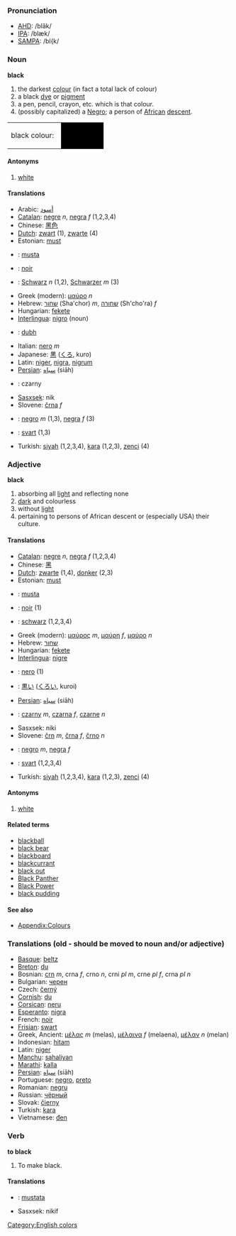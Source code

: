 ===Pronunciation===
*[[w:AHD|AHD]]: /blăk/
*[[w:IPA|IPA]]: /blæk/
*[[w:SAMPA|SAMPA]]: /bl{k/

===Noun===
'''black'''

#the darkest [[colour]] (in fact a total lack of colour)
#a black [[dye]] or [[pigment]]
#a pen, pencil, crayon, etc. which is that colour.
#(possibly capitalized) a [[Negro]]; a person of [[African]] [[descent]].

<table><tr><td height="25">black colour: &nbsp;</td><td bgcolor="black" width="80">&nbsp; </td></tr></table>

====Antonyms====
#[[white]]

====Translations====
* Arabic: [[أسود]]
* [[Catalan]]: [[negre]] ''n'', [[negra]] ''f'' (1,2,3,4)
* Chinese: [[黑色]]
* [[Dutch]]: [[zwart]] (1), [[zwarte]] (4)
* Estonian: [[must]]
* {{fi}}: [[musta]]
* {{fr}}: [[noir]]
* {{de}}: [[Schwarz]] ''n'' (1,2), [[Schwarzer]] ''m'' (3)
*Greek (modern): [[μαύρο]] ''n''
* Hebrew: [[שחור]] (Sha'chor) ''m'', [[שחורה]] (Sh'cho'ra) ''f''
* Hungarian: [[fekete]]
* [[Interlingua]]: [[nigro]] (noun)
* {{ga}}: [[dubh]]
* Italian: [[nero]] ''m''
* Japanese: [[黒]] ([[くろ]], kuro)
* Latin: [[niger]], [[nigra]], [[nigrum]]
* [[Persian]]: [[سياه]] (siāh)
* {{pl}}: czarny
* [[Sasxsek]]: nik
* Slovene: [[črna]] ''f''
* {{es}}: [[negro]] ''m'' (1,3), [[negra]] ''f'' (3)
* {{sv}}: [[svart]] (1,3)
* Turkish: [[siyah]] (1,2,3,4), [[kara]] (1,2,3), [[zenci]] (4)

===Adjective===
'''black'''
#absorbing all [[light]] and reflecting none
#[[dark]] and colourless
#without [[light]]
#pertaining to persons of African descent or (especially USA) their culture.

====Translations====
* [[Catalan]]: [[negre]] ''n'', [[negra]] ''f'' (1,2,3,4)
* Chinese: [[黑]]
* [[Dutch]]: [[zwarte]] (1,4), [[donker]] (2,3)
* Estonian: [[must]]
* {{fi}}: [[musta]]
* {{fr}}: [[noir]] (1)
* {{de}}: [[schwarz]] (1,2,3,4)
*Greek (modern): [[μαύρος]] ''m'', [[μαύρη]] ''f'', [[μαύρο]] ''n''
* Hebrew: [[שחור]] 
* Hungarian: [[fekete]]
* [[Interlingua]]: [[nigre]]
* {{it}}: [[nero]] (1)
* {{ja}}: [[黒い]] ([[くろい]], kuroi)
* [[Persian]]: [[سياه]] (siāh)
* {{pl}}: [[czarny]] ''m'', [[czarna]] ''f'', [[czarne]] ''n''
* Sasxsek: niki
* Slovene: [[črn]] ''m'', [[črna]] ''f'', [[črno]] ''n''
* {{es}}: [[negro]] ''m'', [[negra]] ''f''
* {{sv}}: [[svart]] (1,2,3,4)
* Turkish: [[siyah]] (1,2,3,4), [[kara]] (1,2,3), [[zenci]] (4)

====Antonyms====
#[[white]]

====Related terms====
*[[blackball]]
*[[black bear]]
*[[blackboard]]
*[[blackcurrant]]
*[[black out]]
*[[Black Panther]]
*[[Black Power]]
*[[black pudding]]

====See also====
*[[Wiktionary_Appendix:Colours|Appendix:Colours]]

===Translations (old - should be moved to noun and/or adjective) ===

* [[Basque]]: [[beltz]]
* [[Breton]]: [[du]]
* Bosnian: [[crn]] ''m'', crna ''f'', crno ''n'', crni ''pl m'', crne ''pl f'', crna ''pl n''
* Bulgarian: [[черен]] 
* Czech: [[černý]]
* [[Cornish]]: [[du]]
* [[Corsican]]: [[neru]]
* [[Esperanto]]: [[nigra]]
* French: [[noir]]
* [[Frisian]]: [[swart]]
* Greek, Ancient: [[μέλας]] ''m'' (melas), [[μέλαινα]] ''f'' (melaena), [[μέλαν]] ''n'' (melan)
* Indonesian: [[hitam]]
* Latin: [[niger]]
* [[Manchu]]: [[sahaliyan]]
* [[Marathi]]: [[kalla]]
* [[Persian]]: [[سياه]] (siāh)
* Portuguese:  [[negro]], [[preto]]
* Romanian: [[negru]]
* Russian: [[чёрный]]
* Slovak: [[čierny]]
* Turkish: [[kara]]
* Vietnamese: [[đen]]

===Verb===
'''to black'''
# To make black.

====Translations====

*{{fi}}: [[mustata]]
* Sasxsek: nikif

[[Category:English colors]]